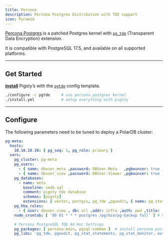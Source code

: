 ```yaml
---
title: Percona
description: Percona Postgres Distribution with TDE support
icon: Pyramid
---
```



[Percona Postgres](https://www.percona.com/postgresql/software/postgresql-distribution) is a patched Postgres kernel with [`pg_tde`](https://docs.percona.com/pg-tde/index.html) (Transparent Data Encryption) extension.

It is compatible with PostgreSQL 17.5, and available on all supported platforms.


------

## Get Started

[**install**](/install/start) Pigsty’s with the [`pgtde`](https://github.com/pgsty/pigsty/blob/main/conf/pgtde.yml) config template.

```bash
./configure -c pgtde     # use percona postgres kernel
./install.yml            # setup everything with pigsty
```



------

## Configure

The following parameters need to be tuned to deploy a PolarDB cluster:

```yaml
pg-meta:
  hosts:
    10.10.10.10: { pg_seq: 1, pg_role: primary }
  vars:
    pg_cluster: pg-meta
    pg_users:
      - { name: dbuser_meta ,password: DBUser.Meta   ,pgbouncer: true ,roles: [dbrole_admin   ] ,comment: pigsty admin user }
      - { name: dbuser_view ,password: DBUser.Viewer ,pgbouncer: true ,roles: [dbrole_readonly] ,comment: read-only viewer  }
    pg_databases:
      - name: meta
        baseline: cmdb.sql
        comment: pigsty tde database
        schemas: [pigsty]
        extensions: [ vector, postgis, pg_tde ,pgaudit, { name: pg_stat_monitor, schema: monitor } ]
    pg_hba_rules:
      - { user: dbuser_view , db: all ,addr: infra ,auth: pwd ,title: 'allow grafana dashboard access cmdb from infra nodes' }
    node_crontab: [ '00 01 * * * postgres /pg/bin/pg-backup full' ] # make a full backup every 1am

    # Percona PostgreSQL TDE Ad Hoc Settings
    pg_packages: [ percona-main, pgsql-common ]  # install percona postgres packages
    pg_libs: 'pg_tde, pgaudit, pg_stat_statements, pg_stat_monitor, auto_explain'
```

